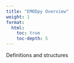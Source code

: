 ```yaml
---
title: "EMODpy Overview"
weight: 1
format: 
  html: 
    toc: true
    toc-depth: 5
---
```


Definitions and structures